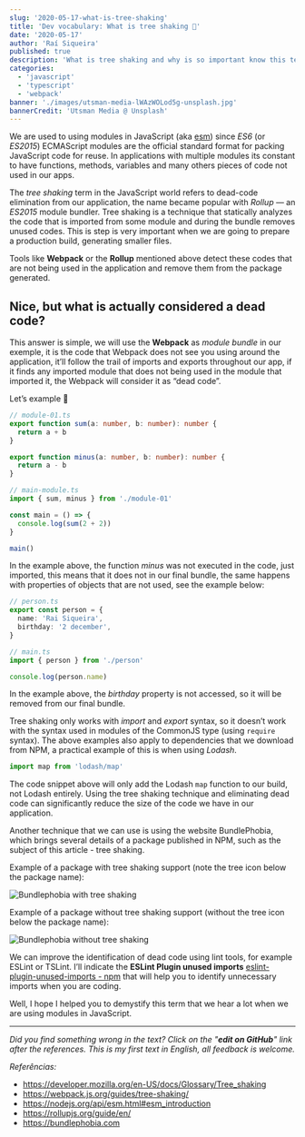 ```yaml
---
slug: '2020-05-17-what-is-tree-shaking'
title: 'Dev vocabulary: What is tree shaking 🌲'
date: '2020-05-17'
author: 'Raí Siqueira'
published: true
description: 'What is tree shaking and why is so important know this term.'
categories:
  - 'javascript'
  - 'typescript'
  - 'webpack'
banner: './images/utsman-media-lWAzWOLod5g-unsplash.jpg'
bannerCredit: 'Utsman Media @ Unsplash'
---
```


We are used to using modules in JavaScript (aka [esm](https://nodejs.org/api/esm.html))
since _ES6_ (or _ES2015_) ECMAScript modules are the official standard format for
packing JavaScript code for reuse. In applications with multiple modules its constant
to have functions, methods, variables and many others pieces of code not used in our apps.

The _tree shaking_ term in the JavaScript world refers to dead-code elimination
from our application, the name became popular with _Rollup_ — an _ES2015_ module
bundler. Tree shaking is a technique that statically analyzes the code that is imported
from some module and during the bundle removes unused codes. This is step is very
important when we are going to prepare a production build, generating smaller files.

Tools like **Webpack** or the **Rollup** mentioned above detect these codes that
are not being used in the application and remove them from the package generated.

## Nice, but what is actually considered a dead code?

This answer is simple, we will use the **Webpack** as _module bundle_ in our exemple,
it is the code that Webpack does not see you using around the application, it’ll
follow the trail of imports and exports throughout our app, if it finds any imported
module that does not being used in the module that imported it, the Webpack will
consider it as “dead code”.

Let’s example 😬

```typescript
// module-01.ts
export function sum(a: number, b: number): number {
  return a + b
}

export function minus(a: number, b: number): number {
  return a - b
}

// main-module.ts
import { sum, minus } from './module-01'

const main = () => {
  console.log(sum(2 + 2))
}

main()
```

In the example above, the function _minus_ was not executed in the code, just imported,
this means that it does not in our final bundle, the same happens with properties
of objects that are not used, see the example below:

```typescript
// person.ts
export const person = {
  name: 'Rai Siqueira',
  birthday: '2 december',
}

// main.ts
import { person } from './person'

console.log(person.name)
```

In the example above, the _birthday_ property is not accessed, so it will be removed
from our final bundle.

Tree shaking only works with _import_ and _export_ syntax, so it doesn’t work with
the syntax used in modules of the CommonJS type (using `require` syntax). The above
examples also apply to dependencies that we download from NPM, a practical example of
this is when using _Lodash_.

```typescript
import map from 'lodash/map'
```

The code snippet above will only add the Lodash `map` function to our build, not
Lodash entirely. Using the tree shaking technique and eliminating dead code can
significantly reduce the size of the code we have in our application.

Another technique that we can use is using the website BundlePhobia, which brings
several details of a package published in NPM, such as the subject of this
article - tree shaking.

Example of a package with tree shaking support (note the tree icon below the package name):

![Bundlephobia with tree shaking](./images/bundlephobia01.png)

Example of a package without tree shaking support (without the tree icon below the package name):

![Bundlephobia without tree shaking](./images/bundlephobia02.png)

We can improve the identification of dead code using lint tools, for example ESLint
or TSLint. I’ll indicate the **ESLint Plugin unused imports**
[eslint-plugin-unused-imports - npm](https://www.npmjs.com/package/eslint-plugin-unused-imports)
that will help you to identify unnecessary imports when you are coding.

Well, I hope I helped you to demystify this term that we hear a lot when we are
using modules in JavaScript.

---

_Did you find something wrong in the text? Click on the "**edit on GitHub**" link after
the references. This is my first text in English, all feedback is welcome._

_Referências:_

- https://developer.mozilla.org/en-US/docs/Glossary/Tree_shaking
- https://webpack.js.org/guides/tree-shaking/
- https://nodejs.org/api/esm.html#esm_introduction
- https://rollupjs.org/guide/en/
- https://bundlephobia.com
